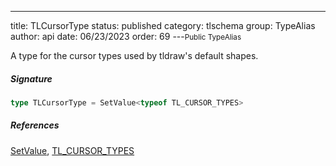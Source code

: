 ---
title: TLCursorType
status: published
category: tlschema
group: TypeAlias
author: api
date: 06/23/2023
order: 69
---<Small>Public TypeAlias</Small>

A type for the cursor types used by tldraw's default shapes.


##### Signature


```ts
type TLCursorType = SetValue<typeof TL_CURSOR_TYPES>
```

##### References

[SetValue](/gen/tlschema/~SetValue-type), [TL_CURSOR_TYPES](/gen/tlschema/~TL_CURSOR_TYPES-var)


